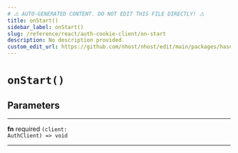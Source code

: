 ```yaml
---
# ⚠️ AUTO-GENERATED CONTENT. DO NOT EDIT THIS FILE DIRECTLY! ⚠️
title: onStart()
sidebar_label: onStart()
slug: /reference/react/auth-cookie-client/on-start
description: No description provided.
custom_edit_url: https://github.com/nhost/nhost/edit/main/packages/hasura-auth-js/src/internal-client.ts#L74
---
```


# `onStart()`

## Parameters

---

**<span className="parameter-name">fn</span>** <span className="optional-status">required</span> <code>(client: AuthClient) =&gt; void</code>

---
